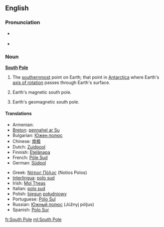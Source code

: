 {{also|south pole}}
==English==

===Pronunciation===
* {{a|UK}} {{IPA|/ˈsaʊθˌpəʊl/}}
* {{a|US}} {{IPA|/ˈsaʊθˌpoʊl/}}

===Noun===
{{wikipedia}}
'''[[south|South]] [[pole|Pole]]'''

# {{geography}} The [[southernmost]] point on Earth; that point in [[Antarctica]] where Earth's [[axis of rotation]] passes through Earth's surface.
# {{geography}} Earth's magnetic south pole.
# {{geography}} Earth's geomagnetic south pole.

====Translations====
{{trans-top|the southernmost point on Earth}}
* Armenian: {{t|hy|Հարավային բևեռ|tr=Haravayin beveṙ|sc=Armn}}
* [[Breton]]: [[pennahel ar Su]] {{m}}
* Bulgarian: [[Южен полюс]]
* Chinese: [[南极]]
* Dutch: [[Zuidpool]] {{m}}
* Finnish: [[Etelänapa]]
* French: [[Pôle Sud]] {{m}}
* German: [[Südpol]] {{m}}
{{trans-mid}}
* Greek: [[Νότιος Πόλος]] (Notios Polos)
* [[Interlingua]]: [[polo sud]]
* Irish: [[Mol Theas]]
* Italian: [[polo sud]] {{m}}
* Polish: [[biegun]] [[południowy]] {{m}}
* Portuguese: [[Pólo Sul]] {{m}}
* Russian: [[Южный полюс]] (Júžnyj póljus) {{m}}
* Spanish: [[Polo Sur]] {{m}}
{{trans-bottom}}

[[fr:South Pole]]
[[ml:South Pole]]
